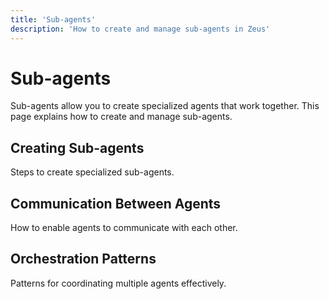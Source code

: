 ```yaml
---
title: 'Sub-agents'
description: 'How to create and manage sub-agents in Zeus'
---
```


# Sub-agents

Sub-agents allow you to create specialized agents that work together. This page explains how to create and manage sub-agents.

## Creating Sub-agents

Steps to create specialized sub-agents.

## Communication Between Agents

How to enable agents to communicate with each other.

## Orchestration Patterns

Patterns for coordinating multiple agents effectively. 